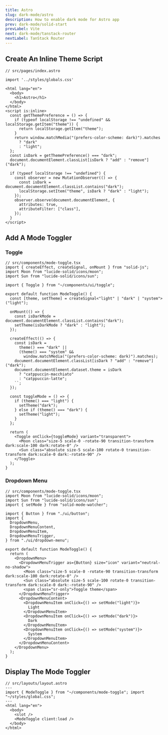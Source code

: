 ```yaml
---
title: Astro
slug: dark-mode/astro
description: How to enable dark mode for Astro app
prev: dark-mode/solid-start
prevLabel: Vite
next: dark-mode/tanstack-router
nextLabel: TanStack Router
---
```


## Create An Inline Theme Script

```astro ins={11-31}
// src/pages/index.astro

import '../styles/globals.css'

<html lang="en">
  <body>
    <h1>Astro</h1>
  </body>
</html>
<script is:inline>
  const getThemePreference = () => {
    if (typeof localStorage !== "undefined" && localStorage.getItem("theme")) {
      return localStorage.getItem("theme");
    }
    return window.matchMedia("(prefers-color-scheme: dark)").matches
      ? "dark"
      : "light";
  };
  const isDark = getThemePreference() === "dark";
  document.documentElement.classList[isDark ? "add" : "remove"]("dark");

  if (typeof localStorage !== "undefined") {
    const observer = new MutationObserver(() => {
      const isDark = document.documentElement.classList.contains("dark");
      localStorage.setItem("theme", isDark ? "dark" : "light");
    });
    observer.observe(document.documentElement, {
      attributes: true,
      attributeFilter: ["class"],
    });
  }
</script>
```

## Add A Mode Toggler

### Toggle

```tsx
// src/components/mode-toggle.tsx
import { createEffect, createSignal, onMount } from "solid-js";
import Moon from "lucide-solid/icons/moon";
import Sun from "lucide-solid/icons/sun";

import { Toggle } from "~/components/ui/toggle";

export default function ModeToggle() {
  const [theme, setTheme] = createSignal<"light" | "dark" | "system">("light");

  onMount(() => {
    const isDarkMode = document.documentElement.classList.contains("dark");
    setTheme(isDarkMode ? "dark" : "light");
  });

  createEffect(() => {
    const isDark =
      theme() === "dark" ||
      (theme() === "system" &&
        window.matchMedia("(prefers-color-scheme: dark)").matches);
    document.documentElement.classList[isDark ? "add" : "remove"]("dark");
    document.documentElement.dataset.theme = isDark
      ? "catppuccin-macchiato"
      : "catppuccin-latte";
    ``;
  });

  const toggleMode = () => {
    if (theme() === "light") {
      setTheme("dark");
    } else if (theme() === "dark") {
      setTheme("light");
    }
  };

  return (
    <Toggle onClick={toggleMode} variant="transparent">
      <Moon class="size-5 scale-0 -rotate-90 transition-transform dark:scale-100 dark:rotate-0" />
      <Sun class="absolute size-5 scale-100 rotate-0 transition-transform dark:scale-0 dark:-rotate-90" />
    </Toggle>
  );
}
```

### Dropdown Menu

```tsx
// src/components/mode-toggle.tsx
import Moon from "lucide-solid/icons/moon";
import Sun from "lucide-solid/icons/sun";
import { setMode } from "solid-mode-watcher";

import { Button } from "./ui/button";
import {
  DropdownMenu,
  DropdownMenuContent,
  DropdownMenuItem,
  DropdownMenuTrigger,
} from "./ui/dropdown-menu";

export default function ModeToggle() {
  return (
    <DropdownMenu>
      <DropdownMenuTrigger as={Button} size="icon" variant="neutral-no-shadow">
        <Moon class="size-5 scale-0 -rotate-90 transition-transform dark:scale-100 dark:rotate-0" />
        <Sun class="absolute size-5 scale-100 rotate-0 transition-transform dark:scale-0 dark:-rotate-90" />
        <span class="sr-only">Toggle theme</span>
      </DropdownMenuTrigger>
      <DropdownMenuContent>
        <DropdownMenuItem onClick={() => setMode("light")}>
          Light
        </DropdownMenuItem>
        <DropdownMenuItem onClick={() => setMode("dark")}>
          Dark
        </DropdownMenuItem>
        <DropdownMenuItem onClick={() => setMode("system")}>
          System
        </DropdownMenuItem>
      </DropdownMenuContent>
    </DropdownMenu>
  );
}
```

## Display The Mode Toggler

```astro ins={3,8}
// src/layouts/layout.astro
---
import { ModeToggle } from "~/components/mode-toggle"; import "~/styles/global.css";
---
<html lang="en">
  <body>
    <slot />
    <ModeToggle client:load />
  </body>
</html>
```
